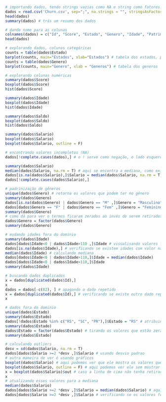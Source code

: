 ```r
# importando dados, tendo strings vazias como NA e string como fatores.
dados = read.csv('Churn.csv', sep=";", na.strings = "", stringsAsFactors = T)
head(dados)
summary(dados) # trás um resumo dos dados
```

```r
# dando nome para as colunas
colnames(dados) = c("Id", "Score", "Estado", "Genero", "Idade", "Patrimonio","Saldo", "Produtos", "TemCartCredito", "Ativo", "Salario", "Saiu")
head(dados)
```
```r
# explorando dados, colunas categóricas
counts = table(dados$Estado)
barplot(counts, main="Estados", xlab="Estados") # tabela dos estados, passando o título e o nome do eixo x
counts = table(dados$Genero)
barplot(counts, main="Genero", xlab = "Generos") # tabela dos generos
```
```r
# explorando colunas numéricas
summary(dados$Score)
boxplot(dados$Score)
hist(dados$Score)
```
```r
summary(dados$Idade)
boxplot(dados$Idade)
hist(dados$Idade)
```
```r
summary(dados$Saldo)
boxplot(dados$Saldo)
hist(dados$Saldo)
```
```r
summary(dados$Salario)
boxplot(dados$Salario)
boxplot(dados$Salario, outline = F)
```
```r
# encontrando valores incompletos (NA)
dados[!complete.cases(dados),] # o ! serve como negação, o lado esquerdo da vírgula é para as linhas e o direito é para as colunas
```
```r
summary(dados$Salario)
median(dados$Salario, na.rm = T) # aqui se encontra a mediana, como existem valores (na) é preciso usar o na.rm como True, ou se não a função irá retornar (na) também.
dados[is.na(dados$Salario),]$Salario = median(dados$Salario, na.rm = T) # fazendo um teste lógico para encontrar os campos vazios e já substituir pela mediana.
dados[!complete.cases(dados$Salario),]
```
```r
# padrinização de gêneros
unique(dados$Genero) # retorna os valores que podem ter no gênero
summary(dados$Genero)
dados[is.na(dados$Genero) | dados$Genero == "M" ,]$Genero = "Masculino"  # aqui estamos trocando os valores vazios e os valores que estão com M, tudo para Masculino
dados[dados$Genero == "F" | dados$Genero == "Fem" ,]$Genero = "Feminino"
summary(dados$Genero)
# como dá para ver o termos ficaram zerados ao invés de serem retirados, e agora podemos retirar eles.
dados$Genero = factor(dados$Genero)
summary(dados$Genero)
```
```r
# mudando idades fora do dominio
summary(dados$Idade)
dados[dados$Idade<0 | dados$Idade>110 ,]$Idade # visualisando valores fora do dominio
dados[is.na(dados$Idade),] # verificando se existem idades com valor na
median(dados$Idade) # calculando mediana
dados[dados$Idade<0 | dados$Idade>110,]$Idade = median(dados$Idade)
dados[dados$Idade<0 | dados$Idade>110,]$Idade
summary(dados$Idade)
```
```r
# buscando dados duplicados
x = dados[duplicated(dados$Id),]
x
dados = dados[-c(82), ] # apagando o dado repetido
x = dados[duplicated(dados$Id),] # verificando se existe outro dado repetido
x
```
```r
# dados fora do dominio
unique(dados$Estado)
summary(dados$Estado)
dados[!dados$Estado %in% c("RS", "SC", "PR"),]$Estado = "RS" # atribuindo a moda para os dados que estão fora do domínio
summary(dados$Estado)
dados$Estado = factor(dados$Estado) # tirando os valores que estão zerados
summary(dados$Estado)
```

```r
# calculando outliers
desv = sd(dados$Salario, na.rm = T)
dados[dados$Salario >=2 *desv ,]$Salario # usando desvio padrao
# outra maneira de ver é usando gráficos
boxplot(dados$Salario) # aqui podemos ver que ele mostra os valores que estão com desvio
boxplot(dados$Salario, outline = F) # aqui podemos ver ele sem mostrar os desvios, caso o outline seja F
x = boxplot(dados$Salario)$out # caso a linha de cima não tenha retirado o desvio padrão, aqui daria para visualizar os valores do desvio padrao
x
# atualizando esses valores para a mediana
median(dados$Salario)
dados[dados$Salario >=2 *desv ,]$Salario = median(dados$Salario) # aqui foi realizada a troca dos valores pela mediana
dados[dados$Salario >=2 *desv ,]$Salario # verificando se os valores foram retirados  
```

